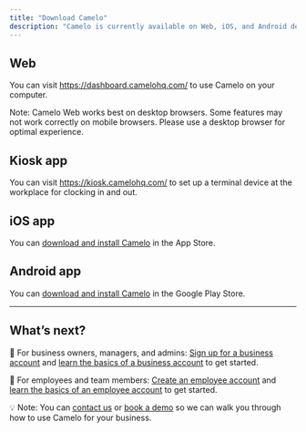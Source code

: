 ```yaml
---
title: "Download Camelo"
description: "Camelo is currently available on Web, iOS, and Android devices."
---
```



## **Web**

You can visit [<u>https://dashboard.camelohq.com/</u>](https://dashboard.camelohq.com/) to use Camelo on your computer.

Note: Camelo Web works best on desktop browsers. Some features may not work correctly on mobile browsers. Please use a desktop browser for optimal experience.

## **Kiosk app**

You can visit [<u>https://kiosk.camelohq.com/</u>](https://kiosk.camelohq.com/) to set up a terminal device at the workplace for clocking in and out.

## **iOS app**

You can [<u>download and install Camelo</u>](https://apps.apple.com/app/camelo-work-schedule-maker/id1577132228) in the App Store.

## **Android app**

You can [<u>download and install Camelo</u>](https://play.google.com/store/apps/details?id=com.camelo) in the Google Play Store.

---

## **What’s next?**

📌 For business owners, managers, and admins: [<u>Sign up for a business account</u>](https://help.camelohq.com/articles/guide/getting-started/sign-up-for-a-business-account/) and [<u>learn the basics of a business account</u>](https://help.camelohq.com/articles/guide/getting-started/quick-start-guide-for-business-owners-managers-admins/) to get started.

📌 For employees and team members: [<u>Create an employee account</u>](https://help.camelohq.com/articles/guide/getting-started/create-employee-account-to-join-business-account/) and [<u>learn the basics of an employee account</u>](https://help.camelohq.com/articles/guide/getting-started/quick-start-guide-for-employees-and-team-members/) to get started.

💡 Note: You can [<u>contact us</u>](https://help.camelohq.com/articles/guide/getting-started/contact-us/) or [<u>book a demo</u>](https://calendly.com/camelo_hq/demo) so we can walk you through how to use Camelo for your business.